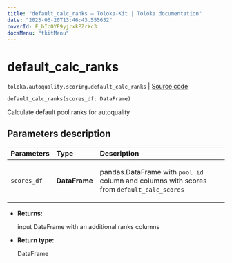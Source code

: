 ```yaml
---
title: "default_calc_ranks — Toloka-Kit | Toloka documentation"
date: "2023-06-20T13:46:43.555652"
coverId: F_bIcOYF9yjrxkPZrXc3
docsMenu: "tkitMenu"
---
```


# default_calc_ranks

`toloka.autoquality.scoring.default_calc_ranks` | [Source code](https://github.com/Toloka/toloka-kit/blob/v1.2.0/src/autoquality/scoring.py#L111)

```python
default_calc_ranks(scores_df: DataFrame)
```

Calculate default pool ranks for autoquality

## Parameters description

| Parameters | Type | Description |
| :----------| :----| :-----------|
`scores_df`|**DataFrame**|<p>pandas.DataFrame with `pool_id` column and columns with scores from `default_calc_scores`</p>

* **Returns:**

  input DataFrame with an additional ranks columns

* **Return type:**

  DataFrame